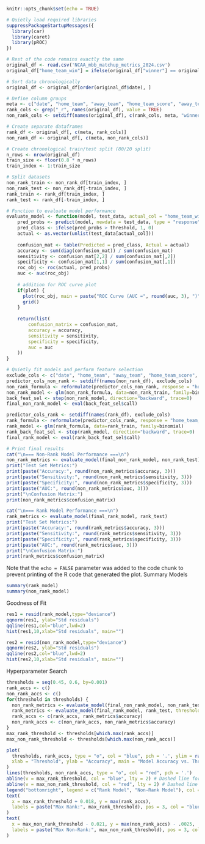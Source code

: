 ```{r setup, include=FALSE}
knitr::opts_chunk$set(echo = TRUE)
```


```{r cars}
# Quietly load required libraries
suppressPackageStartupMessages({
  library(car)
  library(caret)
  library(pROC)
})

# Rest of the code remains exactly the same
original_df <- read.csv('NCAA_mbb_matchup_metrics_2024.csv')
original_df["home_team_win"] = ifelse(original_df["winner"] == original_df["home_team"], 1, 0)

# Sort data chronologically
original_df <- original_df[order(original_df$date), ]

# Define column groups
meta <- c("date", "home_team", "away_team", "home_team_score", "away_team_score", "home_team_win", "neutral_game")
rank_cols <- grep("_r", names(original_df), value = TRUE)
non_rank_cols <- setdiff(names(original_df), c(rank_cols, meta, "winner"))

# Create separate dataframes
rank_df <- original_df[, c(meta, rank_cols)]
non_rank_df <- original_df[, c(meta, non_rank_cols)]

# Create chronological train/test split (80/20 split)
n_rows <- nrow(original_df)
train_size <- floor(0.8 * n_rows)
train_index <- 1:train_size

# Split datasets
non_rank_train <- non_rank_df[train_index, ]
non_rank_test <- non_rank_df[-train_index, ]
rank_train <- rank_df[train_index, ]
rank_test <- rank_df[-train_index, ]

# Function to evaluate model performance
evaluate_model <- function(model, test_data, actual_col = "home_team_win", threshold=0.5, plot=TRUE) {
    pred_probs <- predict(model, newdata = test_data, type = "response")
    pred_class <- ifelse(pred_probs > threshold, 1, 0)
    actual <- as.vector(unlist(test_data[actual_col]))
    
    confusion_mat <- table(Predicted = pred_class, Actual = actual)
    accuracy <- sum(diag(confusion_mat)) / sum(confusion_mat)
    sensitivity <- confusion_mat[2,2] / sum(confusion_mat[,2])
    specificity <- confusion_mat[1,1] / sum(confusion_mat[,1])
    roc_obj <- roc(actual, pred_probs)
    auc <- auc(roc_obj)
    
    # addition for ROC curve plot
    if(plot) {
      plot(roc_obj, main = paste("ROC Curve (AUC =", round(auc, 3), ")"), col = "blue", lwd = 2)
      grid()
    }
    
    return(list(
        confusion_matrix = confusion_mat,
        accuracy = accuracy,
        sensitivity = sensitivity,
        specificity = specificity,
        auc = auc
    ))
}

# Quietly fit models and perform feature selection
exclude_cols <- c("date", "home_team", "away_team", "home_team_score", "away_team_score", "home_team_win")
predictor_cols_non_rank <- setdiff(names(non_rank_df), exclude_cols)
non_rank_formula <- reformulate(predictor_cols_non_rank, response = "home_team_win")
non_rank_model <- glm(non_rank_formula, data=non_rank_train, family=binomial)
back_feat_sel <- step(non_rank_model, direction="backward", trace=0)
final_non_rank_model <- eval(back_feat_sel$call)

predictor_cols_rank <- setdiff(names(rank_df), exclude_cols)
rank_formula <- reformulate(predictor_cols_rank, response = "home_team_win")
rank_model <- glm(rank_formula, data=rank_train, family=binomial)
rank_back_feat_sel <- step(rank_model, direction="backward", trace=0)
final_rank_model <- eval(rank_back_feat_sel$call)

# Print final results
cat("\n=== Non-Rank Model Performance ===\n")
non_rank_metrics <- evaluate_model(final_non_rank_model, non_rank_test)
print("Test Set Metrics:")
print(paste("Accuracy:", round(non_rank_metrics$accuracy, 3)))
print(paste("Sensitivity:", round(non_rank_metrics$sensitivity, 3)))
print(paste("Specificity:", round(non_rank_metrics$specificity, 3)))
print(paste("AUC:", round(non_rank_metrics$auc, 3)))
print("\nConfusion Matrix:")
print(non_rank_metrics$confusion_matrix)

cat("\n=== Rank Model Performance ===\n")
rank_metrics <- evaluate_model(final_rank_model, rank_test)
print("Test Set Metrics:")
print(paste("Accuracy:", round(rank_metrics$accuracy, 3)))
print(paste("Sensitivity:", round(rank_metrics$sensitivity, 3)))
print(paste("Specificity:", round(rank_metrics$specificity, 3)))
print(paste("AUC:", round(rank_metrics$auc, 3)))
print("\nConfusion Matrix:")
print(rank_metrics$confusion_matrix)
```

Note that the `echo = FALSE` parameter was added to the code chunk to prevent printing of the R code that generated the plot.
Summary Models
```{r}
summary(rank_model)
summary(non_rank_model)
```
Goodness of Fit
```{r}
res1 = resid(rank_model,type="deviance")
qqnorm(res1, ylab="Std residuals")
qqline(res1,col="blue",lwd=2)
hist(res1,10,xlab="Std residuals", main="")

res2 = resid(non_rank_model,type="deviance")
qqnorm(res2, ylab="Std residuals")
qqline(res2,col="blue",lwd=2)
hist(res2,10,xlab="Std residuals", main="")
```
Hyperparameter Search
```{r, include=FALSE}
thresholds = seq(0.45, 0.6, by=0.001)
rank_accs <- c()
non_rank_accs <- c()
for(threshold in thresholds) {
  non_rank_metrics <- evaluate_model(final_non_rank_model, non_rank_test, threshold=threshold, plot=FALSE)
  rank_metrics <- evaluate_model(final_rank_model, rank_test, threshold=threshold, plot=FALSE)
  rank_accs <- c(rank_accs, rank_metrics$accuracy)
  non_rank_accs <- c(non_rank_accs, non_rank_metrics$accuracy)
}
max_rank_threshold <- thresholds[which.max(rank_accs)]
max_non_rank_threshold <- thresholds[which.max(non_rank_accs)]
```
```{r}
plot(
  thresholds, rank_accs, type = "o", col = "blue", pch = '.', ylim = range(c(rank_accs, non_rank_accs)),
  xlab = "Threshold", ylab = "Accuracy", main = "Model Accuracy vs. Threshold"
)
lines(thresholds, non_rank_accs, type = "o", col = "red", pch = '.')
abline(v = max_rank_threshold, col = "blue", lty = 2) # Dashed line for rank model
abline(v = max_non_rank_threshold, col = "red", lty = 2) # Dashed line for non-rank model
legend("bottomright", legend = c("Rank Model", "Non-Rank Model"), col = c("blue", "red"), lty = 1, pch = 16)
text(
  x = max_rank_threshold + 0.018, y = max(rank_accs), 
  labels = paste("Max Rank:", max_rank_threshold), pos = 3, col = "blue"
)
text(
  x = max_non_rank_threshold - 0.021, y = max(non_rank_accs) - .0025, 
  labels = paste("Max Non-Rank:", max_non_rank_threshold), pos = 3, col = "red"
)
```